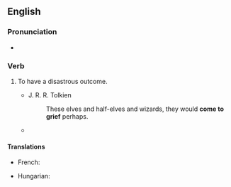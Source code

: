 ==English==

===Pronunciation===
* {{audio|en|en-au-come to grief.ogg|Audio (AU)}}

===Verb===
{{en-verb|come<,,came,come> to grief}}

# {{lb|en|idiomatic}} To have a disastrous outcome.
#* J. R. R. Tolkien
#*: These elves and half-elves and wizards, they would '''come to grief''' perhaps.
#* {{quote-journal|en|year=1960|month=March|author=H. P. White|title=The Hawkhurst branch of the Southern Region|journal=Trains Illustrated|page=170|text=Immediately beyond Churn Lane the climb begins at 1 in 78, steepening to 1 in 66. Speed soon falls and a number of heavy hop-pickers' specials have '''come to grief''' here.}}

====Translations====
{{trans-top|to have a disastrous outcome}}
* French: {{t+|fr|exploser en vol}}
{{trans-mid}}
* Hungarian: {{t+|hu|pórul jár}}
{{trans-bottom}}